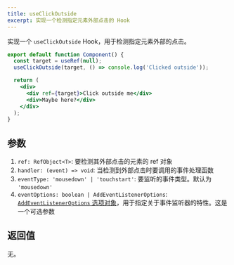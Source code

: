 ```yaml
---
title: useClickOutside
excerpt: 实现一个检测指定元素外部点击的 Hook
---
```


实现一个 `useClickOutside` Hook，用于检测指定元素外部的点击。

```jsx
export default function Component() {
  const target = useRef(null);
  useClickOutside(target, () => console.log('Clicked outside'));

  return (
    <div>
      <div ref={target}>Click outside me</div>
      <div>Maybe here?</div>
    </div>
  );
}
```

## 参数

1. `ref: RefObject<T>`: 要检测其外部点击的元素的 ref 对象
2. `handler: (event) => void`: 当检测到外部点击时要调用的事件处理函数
3. `eventType: 'mousedown' | 'touchstart'`: 要监听的事件类型。默认为 `'mousedown'`
4. `eventOptions: boolean | AddEventListenerOptions`:  [`AddEventListenerOptions` 选项对象](https://developer.mozilla.org/en-US/docs/Web/API/EventTarget/addEventListener#options)，用于指定关于事件监听器的特性。这是一个可选参数

## 返回值

无。
